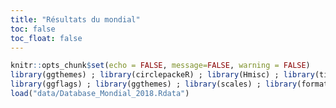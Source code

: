 ```yaml
---
title: "Résultats du mondial"
toc: false
toc_float: false
---
```


```r
knitr::opts_chunk$set(echo = FALSE, message=FALSE, warning = FALSE)
library(ggthemes) ; library(circlepackeR) ; library(Hmisc) ; library(tidyverse) ; library(echarts4r) ; library(magrittr) ; library(data.tree) ; library(flexdashboard) ; library(ggplot2)
library(ggflags) ; library(ggthemes) ; library(scales) ; library(formattable) ; library(kableExtra) ; library(lubridate) ; library(timevis)
load("data/Database_Mondial_2018.Rdata")
```

<!-- <br> -->

<!-- ## Matchs du jour -->

<!-- ```{r,table matchs du jour} -->
<!-- today<-as.character("2018-06-15") #today() -->
<!-- table_matchs_jour<-table_evenements[table_evenements$cd_date==today,] -->
<!-- table_matchs_jour %>% -->
<!--   unite(Date_Heure,c("cd_date","Heure")) %>% -->
<!--   mutate(start=as_datetime(Date_Heure), -->
<!--          end=as_datetime(Date_Heure)+hours(1)+minutes(30)) %>% -->
<!--   unite(content,c("Equipe.A","Equipe.B"),sep=" - ")->data -->
<!-- ########################## -->
<!-- ############################################# -->
<!-- timevis(data,showZoom = FALSE, -->
<!--   options = list(editable = FALSE), -->
<!--   height = 100 -->
<!--    # style = c(NA, "color: red;") -->
<!--   ) -->
<!-- ``` -->

<!-- <br> -->

<!-- ## Classement des poules -->

<!-- <br> -->

<!-- ```{r,graph poules ,echo=FALSE,warning=FALSE,message=FALSE, fig.align = "center"} -->
<!-- ggplot(table_resultats_poules, aes(x=toupper(cd_flag), y=Pts, country=cd_flag)) + -->
<!--   geom_bar(stat = "Identity", position = "identity",fill="white",width=0.02)+ -->
<!--   geom_flag(size=I(10))+ -->
<!--   facet_wrap(~Groupe,scales="free_x",ncol=4)+ -->
<!--   scale_y_continuous("Points",limits=c(0,10),breaks= pretty_breaks())+ #limits=c(0,10) -->
<!--   xlab(label="")+ -->
<!--   theme_dark()+ -->
<!--   theme(strip.text.x = element_text(face="bold",size=12), -->
<!--         strip.background = element_rect(colour="white")) -->
<!-- ``` -->

<!-- <br> -->

<!-- ```{r,table poules ,echo=FALSE,warning=FALSE,message=FALSE, fig.align = "center"} -->
<!-- table_resultats_poules_table<-table_resultats_poules %>% -->
<!--   rename("bp."="buts_mis","bc."="buts_pris","diff"="diff_buts") -->

<!-- ########################################## -->

<!-- table_resultats_poules_table %>% -->
<!--   mutate( -->
<!--     Pts = color_tile("white", "orange")(Pts), -->
<!--     diff = ifelse(diff <= 0, -->
<!--                   cell_spec(diff, color = "red", bold = T), -->
<!--                   cell_spec(diff, color = "green", italic = T)), -->
<!--     bp. = color_bar("lightgreen")(bp.), -->
<!--     bc.= color_bar("red")(bc.) -->
<!--   ) %>% -->
<!--   select(pays, everything()) %>% -->
<!--   select(-Groupe) %>% -->
<!--   mutate(cd_flag=toupper(cd_flag)) %>% -->
<!--   kable(escape = F) %>% -->
<!--   kable_styling("striped", full_width = F) %>% -->
<!--   group_rows("Poule A", 1, 4, label_row_css = "background-color: #666; color: #fff;") %>% -->
<!--   group_rows("Poule B", 5, 8, label_row_css = "background-color: #666; color: #fff;") %>% -->
<!--   group_rows("Poule C", 9, 12, label_row_css = "background-color: #666; color: #fff;") %>% -->
<!--   group_rows("Poule D", 13, 16, label_row_css = "background-color: #666; color: #fff;") %>% -->
<!--   group_rows("Poule E", 17, 20, label_row_css = "background-color: #666; color: #fff;") %>% -->
<!--   group_rows("Poule F", 21, 24, label_row_css = "background-color: #666; color: #fff;") %>% -->
<!--   group_rows("Poule G", 25, 28, label_row_css = "background-color: #666; color: #fff;") %>% -->
<!--   group_rows("Poule H", 29, 32, label_row_css = "background-color: #666; color: #fff;") %>% -->
<!--   kable_styling("hover", full_width = F) %>% -->
<!--   column_spec(1, width = "4cm") %>% -->
<!--   column_spec(c(8,9), width = "2cm") %>% -->
<!--   row_spec(1:nrow(table_resultats_poules_table), bold = F, color = "black",font_size = 15) -->
<!-- ``` -->

<!-- <br> -->

